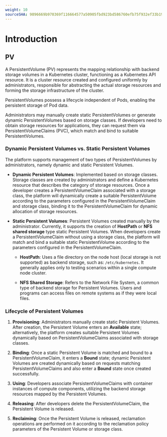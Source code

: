 ```yaml
---
weight: 10
sourceSHA: 9896669b970369f116664577a50905fbd923bd586760efb75f932ef33b19f6dd
---
```


# Introduction

## PV

A PersistentVolume (PV) represents the mapping relationship with backend storage volumes in a Kubernetes cluster, functioning as a Kubernetes API resource. It is a cluster resource created and configured uniformly by administrators, responsible for abstracting the actual storage resources and forming the storage infrastructure of the cluster.

PersistentVolumes possess a lifecycle independent of Pods, enabling the persistent storage of Pod data.

Administrators may manually create static PersistentVolumes or generate dynamic PersistentVolumes based on storage classes. If developers need to obtain storage resources for applications, they can request them via PersistentVolumeClaims (PVC), which match and bind to suitable PersistentVolumes.

### Dynamic Persistent Volumes vs. Static Persistent Volumes

The platform supports management of two types of PersistentVolumes by administrators, namely dynamic and static Persistent Volumes.

- **Dynamic Persistent Volumes**: Implemented based on storage classes. Storage classes are created by administrators and define a Kubernetes resource that describes the category of storage resources. Once a developer creates a PersistentVolumeClaim associated with a storage class, the platform will dynamically create a suitable PersistentVolume according to the parameters configured in the PersistentVolumeClaim and storage class, binding it to the PersistentVolumeClaim for dynamic allocation of storage resources.

- **Static Persistent Volumes**: Persistent Volumes created manually by the administrator. Currently, it supports the creation of **HostPath** or **NFS shared storage** type static Persistent Volumes. When developers create a PersistentVolumeClaim without using a storage class, the platform will match and bind a suitable static PersistentVolume according to the parameters configured in the PersistentVolumeClaim.

  - **HostPath**: Uses a file directory on the node host (local storage is not supported) as backend storage, such as: `/etc/kubernetes`. It generally applies only to testing scenarios within a single compute node cluster.

  - **NFS Shared Storage**: Refers to the Network File System, a common type of backend storage for Persistent Volumes. Users and programs can access files on remote systems as if they were local files.

### Lifecycle of Persistent Volumes

1. **Provisioning**: Administrators manually create static Persistent Volumes. After creation, the Persistent Volume enters an **Available** state; alternatively, the platform creates suitable Persistent Volumes dynamically based on PersistentVolumeClaims associated with storage classes.

2. **Binding**: Once a static Persistent Volume is matched and bound to a PersistentVolumeClaim, it enters a **Bound** state; dynamic Persistent Volumes are created dynamically based on requests matching PersistentVolumeClaims and also enter a **Bound** state once created successfully.

3. **Using**: Developers associate PersistentVolumeClaims with container instances of compute components, utilizing the backend storage resources mapped by the Persistent Volumes.

4. **Releasing**: After developers delete the PersistentVolumeClaim, the Persistent Volume is released.

5. **Reclaiming**: Once the Persistent Volume is released, reclamation operations are performed on it according to the reclamation policy parameters of the Persistent Volume or storage class.
